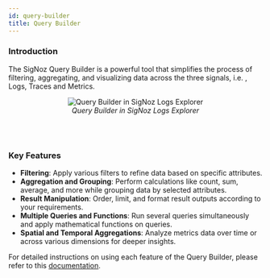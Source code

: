 ```yaml
---
id: query-builder
title: Query Builder
---
```


### Introduction

The SigNoz Query Builder is a powerful tool that simplifies the process of filtering, aggregating, and visualizing data across the three signals, i.e. , Logs, Traces and Metrics. 

<figure data-zoomable align='center'>
    <img src="/img/docs/product-features/query-builder/product-features-query-builder.webp" alt="Query Builder in SigNoz Logs Explorer"/>
    <figcaption><i>Query Builder in SigNoz Logs Explorer</i></figcaption>
</figure>
<br></br>

### Key Features

- **Filtering**: Apply various filters to refine data based on specific attributes.
- **Aggregation and Grouping**: Perform calculations like count, sum, average, and more while grouping data by selected attributes.
- **Result Manipulation**: Order, limit, and format result outputs according to your requirements.
- **Multiple Queries and Functions**: Run several queries simultaneously and apply mathematical functions on queries.
- **Spatial and Temporal Aggregations**: Analyze metrics data over time or across various dimensions for deeper insights.

For detailed instructions on using each feature of the Query Builder, please refer to this [documentation](https://signoz.io/docs/userguide/query-builder/).
